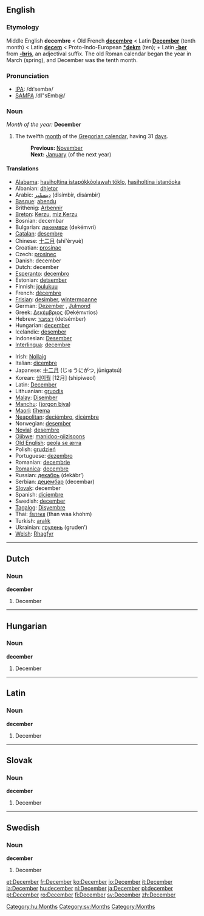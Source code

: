 ==English==

===Etymology===
Middle English '''decembre''' < Old French '''[[decembre]]''' < Latin '''[[December#Latin|December]]''' (tenth month) < Latin '''[[decem]]''' < Proto-Indo-European '''[[*dekm]]''' (ten); + Latin '''[[-ber]]''' from '''[[-bris]]''', an adjectival suffix. The old Roman calendar began the year in March (spring), and December was the tenth month.

===Pronunciation===
*[[w:IPA|IPA]]: /dɪˈsembə/
*[[w:SAMPA|SAMPA]] /dI"sEmb@/

===Noun===
''Month of the year:'' '''December'''
#The twelfth [[month]] of the [[Gregorian calendar]], having 31 [[day]]s.
#:'''Previous:''' [[November]]
#:'''Next:''' [[January]] (of the next year)

====Translations====
{{top}}
*[[Alabama]]: [[hasiholtina istapókkòolawah tóklo]], [[hasiholtina istanóoka]]
*Albanian: [[dhjetor]]
*Arabic: [[ديسمبر|دِيسمْبِر]] (disímbir, disámbir) {{m}}
*[[Basque]]: [[abendu]]
*Brithenig: [[Arbennir]]
*[[Breton]]: [[Kerzu]], [[miz Kerzu]]
*Bosnian: decembar {{m}}
*Bulgarian: [[декември]] (dekémvri) {{m}}
*[[Catalan]]: [[desembre]]
*Chinese: [[十二月]] (shí'èryuè)
*Croatian: [[prosinac]] {{m}}
*Czech: [[prosinec]] {{m}}
*Danish: december
*Dutch: december {{m}}
*[[Esperanto]]: [[decembro]]
*Estonian: [[detsember]]
*Finnish: [[joulukuu]]
*French: [[décembre]] {{m}}
*[[Frisian]]: [[desimber]], [[wintermoanne]]
*German: [[Dezember]] {{m}}, [[Julmond]] {{m}}
*Greek: [[Δεκέμβριος]] (Dekémvrios) {{m}}
*Hebrew: [[דצמבר]] (detsémber)
*Hungarian: [[december#Hungarian|december]]
*Icelandic: [[desember]]
*Indonesian: [[Desember]]
*[[Interlingua]]: [[decembre]]
{{mid}}
*Irish: [[Nollaig]]
*Italian: [[dicembre]] {{m}}
*Japanese: [[十二月]] (じゅうにがつ, jūnigatsú)
*Korean: [[십이월]] [12月] (shipiweol)
*Latin: [[December#Latin|December]] {{m}}
*Lithuanian: [[gruodis]] {{m}}
*[[w:Malay language|Malay]]: [[Disember]]
*[[Manchu]]: ([[jorgon biya]])
*[[Maori]]: [[tïhema]]
*[[Neapolitan]]: [[deciémbro]], [[dicèmbre]]
*Norwegian: [[desember]]
*[[Novial]]: [[desembre]]
*[[Ojibwe]]: [[manidoo-giizisoons]]
*[[Old English]]: [[geola se ærra]]
*Polish: [[grudzień]] {{m}}
*Portuguese: [[dezembro]] {{m}}
*Romanian: [[decembrie]]
*[[Romanica]]: [[decembre]]
*Russian: [[декабрь]] (dekábr’) {{m}}
*Serbian: [[децембар]] (decembar)
*[[Slovak]]: december {{m}}
*Spanish: [[diciembre]] {{m}}
*Swedish: [[december#Swedish|december]]
*[[Tagalog]]: [[Disyembre]]
*Thai: [[ธันวาคม]] (than waa khohm)
*Turkish: [[aralık]]
*Ukrainian: [[грудень]] (gruden’)
*[[w:Welsh language|Welsh]]: [[Rhagfyr]] {{m}}
{{bottom}}

----

==Dutch==
===Noun===
'''december''' {{n}}

#December

----
==Hungarian==
===Noun===
'''december'''

#December
[[Category:hu:Months]]
----

==Latin==
===Noun===
'''december'''

#December

----
==Slovak==
===Noun===
'''december''' {{m}}

#December

----
==Swedish==
===Noun===
'''december'''

#December
[[Category:sv:Months]]

[[Category:Months]]

[[et:December]]
[[fr:December]]
[[ko:December]]
[[io:December]]
[[it:December]]
[[la:December]]
[[hu:december]]
[[nl:December]]
[[ja:December]]
[[pl:december]]
[[pt:December]]
[[ro:December]]
[[fi:December]]
[[sv:December]]
[[zh:December]]